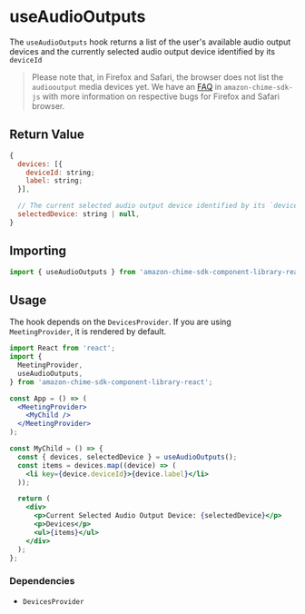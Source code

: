 
<Meta title="SDK Hooks/useAudioOutputs" />

# useAudioOutputs

The `useAudioOutputs` hook returns a list of the user's available audio output devices and the currently selected audio output device identified by its `deviceId`

> Please note that, in Firefox and Safari, the browser does not list the `audiooutput` media devices yet. We have an [FAQ](https://aws.github.io/amazon-chime-sdk-js/modules/faqs.html#i-am-unable-to-select-an-audio-output-device-in-some-browsers-is-this-a-known-issue) in
> `amazon-chime-sdk-js` with more information on respective bugs for Firefox and Safari browser.

## Return Value

```javascript
{
  devices: [{
    deviceId: string;
    label: string;
  }],

  // The current selected audio output device identified by its `deviceId`
  selectedDevice: string | null,
}

```

## Importing

```javascript
import { useAudioOutputs } from 'amazon-chime-sdk-component-library-react';
```

## Usage

The hook depends on the `DevicesProvider`. If you are using `MeetingProvider`, it is rendered by default.

```jsx
import React from 'react';
import {
  MeetingProvider,
  useAudioOutputs,
} from 'amazon-chime-sdk-component-library-react';

const App = () => (
  <MeetingProvider>
    <MyChild />
  </MeetingProvider>
);

const MyChild = () => {
  const { devices, selectedDevice } = useAudioOutputs();
  const items = devices.map((device) => (
    <li key={device.deviceId}>{device.label}</li>
  ));

  return (
    <div>
      <p>Current Selected Audio Output Device: {selectedDevice}</p>
      <p>Devices</p>
      <ul>{items}</ul>
    </div>
  );
};
```

### Dependencies

- `DevicesProvider`
